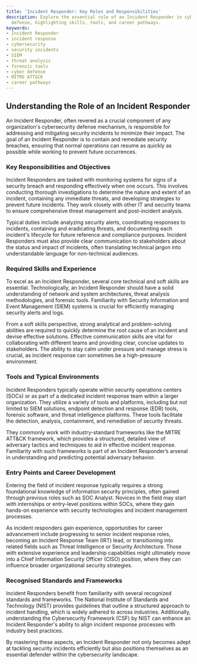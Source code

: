 ```yaml
---
title: 'Incident Responder: Key Roles and Responsibilities'
description: Explore the essential role of an Incident Responder in cybersecurity
  defense, highlighting skills, tools, and career pathways.
keywords:
- Incident Responder
- incident response
- cybersecurity
- security incidents
- SIEM
- threat analysis
- forensic tools
- cyber defense
- MITRE ATT&CK
- career pathways
---
```


## Understanding the Role of an Incident Responder

An Incident Responder, often revered as a crucial component of any organization's cybersecurity defense mechanism, is responsible for addressing and mitigating security incidents to minimize their impact. The goal of an Incident Responder is to contain and remediate security breaches, ensuring that normal operations can resume as quickly as possible while working to prevent future occurrences.

### Key Responsibilities and Objectives

Incident Responders are tasked with monitoring systems for signs of a security breach and responding effectively when one occurs. This involves conducting thorough investigations to determine the nature and extent of an incident, containing any immediate threats, and developing strategies to prevent future incidents. They work closely with other IT and security teams to ensure comprehensive threat management and post-incident analysis.

Typical duties include analyzing security alerts, coordinating responses to incidents, containing and eradicating threats, and documenting each incident's lifecycle for future reference and compliance purposes. Incident Responders must also provide clear communication to stakeholders about the status and impact of incidents, often translating technical jargon into understandable language for non-technical audiences.

### Required Skills and Experience

To excel as an Incident Responder, several core technical and soft skills are essential. Technologically, an Incident Responder should have a solid understanding of network and system architectures, threat analysis methodologies, and forensic tools. Familiarity with Security Information and Event Management (SIEM) systems is crucial for efficiently managing security alerts and logs.

From a soft skills perspective, strong analytical and problem-solving abilities are required to quickly determine the root cause of an incident and devise effective solutions. Effective communication skills are vital for collaborating with different teams and providing clear, concise updates to stakeholders. The ability to stay calm under pressure and manage stress is crucial, as incident response can sometimes be a high-pressure environment.

### Tools and Typical Environments

Incident Responders typically operate within security operations centers (SOCs) or as part of a dedicated incident response team within a larger organization. They utilize a variety of tools and platforms, including but not limited to SIEM solutions, endpoint detection and response (EDR) tools, forensic software, and threat intelligence platforms. These tools facilitate the detection, analysis, containment, and remediation of security threats.

They commonly work with industry-standard frameworks like the MITRE ATT&CK framework, which provides a structured, detailed view of adversary tactics and techniques to aid in effective incident response. Familiarity with such frameworks is part of an Incident Responder’s arsenal in understanding and predicting potential adversary behavior.

### Entry Points and Career Development

Entering the field of incident response typically requires a strong foundational knowledge of information security principles, often gained through previous roles such as SOC Analyst. Novices in the field may start with internships or entry-level positions within SOCs, where they gain hands-on experience with security technologies and incident management processes.

As incident responders gain experience, opportunities for career advancement include progressing to senior incident response roles, becoming an Incident Response Team (IRT) lead, or transitioning into related fields such as Threat Intelligence or Security Architecture. Those with extensive experience and leadership capabilities might ultimately move into a Chief Information Security Officer (CISO) position, where they can influence broader organizational security strategies.

### Recognised Standards and Frameworks

Incident Responders benefit from familiarity with several recognized standards and frameworks. The National Institute of Standards and Technology (NIST) provides guidelines that outline a structured approach to incident handling, which is widely adhered to across industries. Additionally, understanding the Cybersecurity Framework (CSF) by NIST can enhance an Incident Responder's ability to align incident response processes with industry best practices.

By mastering these aspects, an Incident Responder not only becomes adept at tackling security incidents efficiently but also positions themselves as an essential defender within the cybersecurity landscape.